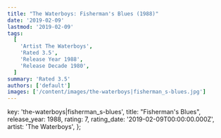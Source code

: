 ```yaml
---
title: "The Waterboys: Fisherman's Blues (1988)"
date: '2019-02-09'
lastmod: '2019-02-09'
tags:
  [
    'Artist The Waterboys',
    'Rated 3.5',
    'Release Year 1988',
    'Release Decade 1980',
  ]
summary: 'Rated 3.5'
authors: ['default']
images: ['/content/images/the-waterboys|fisherman_s-blues.jpg']
---
```


  key: 'the-waterboys|fisherman_s-blues',
  title: "Fisherman's Blues",
  release_year: 1988,
  rating: 7,
  rating_date: '2019-02-09T00:00:00.000Z',
  artist: 'The Waterboys',
};

<MusicRating data={data} />
